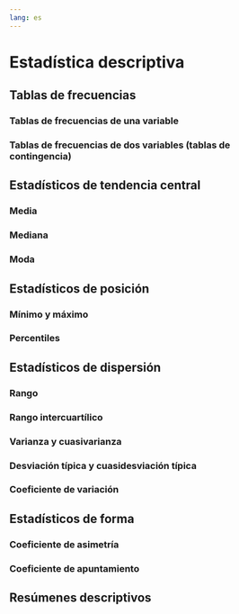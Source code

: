 ```yaml
---
lang: es
---
```


# Estadística descriptiva


## Tablas de frecuencias



### Tablas de frecuencias de una variable


### Tablas de frecuencias de dos variables (tablas de contingencia)


## Estadísticos de tendencia central


### Media


### Mediana


### Moda


## Estadísticos de posición


### Mínimo y máximo


### Percentiles


## Estadísticos de dispersión


### Rango


### Rango intercuartílico


### Varianza y cuasivarianza


### Desviación típica y cuasidesviación típica


### Coeficiente de variación


## Estadísticos de forma


### Coeficiente de asimetría


### Coeficiente de apuntamiento


## Resúmenes descriptivos


